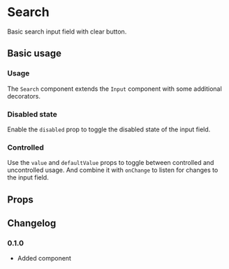 # Search

Basic search input field with clear button.

## Basic usage

### Usage

The `Search` component extends the `Input` component with some additional decorators.

<ax-demo name="search/usage" />

### Disabled state

Enable the `disabled` prop to toggle the disabled state of the input field.

<ax-demo name="search/disabled-usage" />

### Controlled

Use the `value` and `defaultValue` props to toggle between controlled and uncontrolled usage. And combine it with `onChange` to listen for changes to the input field.

<ax-demo name="search/controlled-usage" />

## Props

<ax-props-table component="Search" extends="Input" />

## Changelog

### 0.1.0

- Added component
